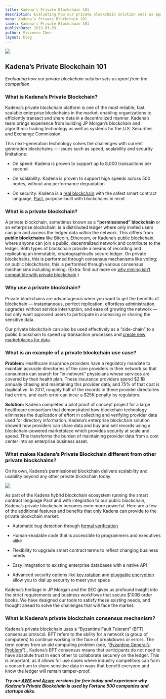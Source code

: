 ```yaml
---
title: Kadena’s Private Blockchain 101
description: Evaluating how our private blockchain solution sets us apart from the competition
menu: Kadena’s Private Blockchain 101
label: Kadena’s Private Blockchain 101
publishDate: 2019-03-09
author: Vivienne Chen
layout: blog
---
```


![](/assets/blog/1_D5NZGx0CsixlX0CnLgCRLA.wepb)

## Kadena’s Private Blockchain 101

_Evaluating how our private blockchain solution sets us apart from the competition_

### What is Kadena’s Private Blockchain?

Kadena’s private blockchain platform is one of the most reliable, fast, scalable enterprise blockchains in the market,
enabling organizations to efficiently transact and share data in a decentralized manner. Kadena’s team brings experience
from building JP Morgan’s blockchain and algorithmic trading technology as well as systems for the U.S. Securities and
Exchange Commission.

This next-generation technology solves the challenges with current generation blockchains — issues such as speed,
scalability and security limitations:

- On speed: Kadena is proven to support up to 8,000 transactions per second

- On scalability: Kadena is proven to support high speeds across 500 nodes, without any performance degradation

- On security: Kadena is a [real blockchain](https://www.coindesk.com/evolution-kadena-first-real-private-blockchain)
  with the safest smart contract language,
  [Pact](https://medium.com/kadena-io/safer-smarter-contracts-with-pact-e86b9ccaca9f), purpose-built with blockchains in
  mind

### What is a private blockchain?

A private blockchain, sometimes known as a **“permissioned” blockchain** or an enterprise blockchain, is a distributed
ledger where only invited users can join and access the ledger data within the network. This differs from **public
blockchains** like Bitcoin, Ethereum, or Kadena’s
[public blockchain](https://medium.com/kadena-io/all-about-chainweb-101-and-faqs-6bd88c325b45), where anyone can join a
public, decentralized network and contribute to the ledger. Both types of blockchain provide a means of recording and
replicating an immutable, cryptographically secure ledger. On private blockchains, this is performed through consensus
mechanisms like voting; on public blockchains, this is performed through various consensus mechanisms including mining.
(Extra: find out more on
[why mining isn’t compatible with private blockchain](https://medium.com/@will_97412/why-mining-private-blockchains-dont-mix-cbd7e20dd048).)

### Why use a private blockchain?

Private blockchains are advantageous when you want to get the benefits of blockchain — instantaneous, perfect
replication, effortless administration, upgrades without service interruption, and ease of growing the network — but
only want approved users to participate in accessing or sharing the sensitive data.

Our private blockchain can also be used effectively as a “side-chain” to a public blockchain to speed up transaction
processes and
[create new marketplaces for data](https://medium.com/kadena-io/blockchain-future-smart-contract-sharing-economy-134a318fef55).

### What is an example of a private blockchain use case?

**Problem:** Healthcare insurance providers have a regulatory mandate to maintain accurate directories of the care
providers in their network so that consumers can search for “in-network” physicians whose services are covered by their
health plan. These insurance providers spend $2.1B annually chasing and maintaining this provider data, and 75% of that
cost is duplicative. In 2017, roughly half of the records in these provider directories had errors, and each error can
incur a $25K penalty by regulators.

**Solution:** Kadena completed a pilot proof of concept project for a large healthcare consortium that demonstrated how
blockchain technology eliminates the duplication of effort in collecting and verifying provider data used for directory
information. Kadena’s enterprise blockchain solution showed how providers can share data and buy and sell records using
a blockchain-powered marketplace which provides security at scale and speed. This transforms the burden of maintaining
provider data from a cost center into an enterprise business asset.

### What makes Kadena’s Private Blockchain different from other private blockchains?

On its own, Kadena’s permissioned blockchain delivers scalability and usability beyond any other private blockchain
today.

![](/assets/blog/0_nJIje7rtJR6UgnIx.png)

As part of the Kadena hybrid blockchain ecosystem running the smart contract language Pact and with integration to our
public blockchain, Kadena’s private blockchain becomes even more powerful. Here are a few of the additional features and
benefits that only Kadena can provide to the private blockchain market:

- Automatic bug detection through [formal verification](https://medium.com/kadena-io/tagged/formal-verification)

- Human-readable code that is accessible to programmers and executives alike

- Flexibility to upgrade smart contract terms to reflect changing business needs

- Easy integration to existing enterprise databases with a native API

- Advanced security options like
  [key rotation](https://pact-language.readthedocs.io/en/latest/pact-functions.html#define-keyset) and
  [pluggable encryption](https://pact-language.readthedocs.io/en/latest/pact-reference.html#send) allow you to dial up
  security to meet your specs

Kadena’s heritage in JP Morgan and the SEC gives us profound insight into the strict requirements and business workflows
that secure $100B order books. We have designed our tools to satisfy these existing needs, and thought ahead to solve
the challenges that will face the market.

### What is Kadena’s private blockchain consensus mechanism?

Kadena’s private blockchain uses a “Byzantine Fault Tolerant” (BFT) consensus protocol. BFT refers to the ability for a
network (a group of computers) to continue working in the face of breakdowns or errors. The term comes from an old
computing problem (see, “[Byzantine General’s Problem](https://people.eecs.berkeley.edu/~luca/cs174/byzantine.pdf)”),.
Kadena’s BFT consensus means that participants do not need to have absolute trust in each other to collaborate securely
on the ledger. This is important, as it allows for use cases where industry competitors can form a consortium to share
sensitive data in ways that benefit everyone and know the ledger will remain tamper-proof.

**_Try our [AWS](http://kadena.io/aws) and [Azure](http://kadena.io/azure) versions for free today and experience why
Kadena’s Private Blockchain is used by Fortune 500 companies and startups alike._**
